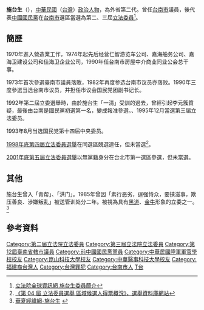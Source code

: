 {{Infobox_officeholder
| name = 施台生
| image name =
| width = 
| now = 
| period = 
| Sex = 男 
| Native place = 
| date of birth = 1946年
| party = {{Kmt|19px}}
| place of birth = {{ROC|臺灣省}}[[臺南市_(省轄市)|臺南市]]（今[[臺南市|臺南市]]）<ref>{{Cite web |url=http://ebulletin.cec.gov.tw/%E9%81%B8%E8%88%89/%E7%AB%8B%E6%B3%95%E5%A7%94%E5%93%A1/081%E5%B9%B4%E7%AC%AC2%E5%B1%86/01%E5%8D%80%E5%9F%9F/20%E8%87%BA%E5%8D%97%E5%B8%82/%E8%87%BA%E5%8D%97%E5%B8%82%E7%AB%8B%E5%A7%94%E9%81%B8%E8%88%89.pdf |title=第二屆立法委員選舉公報 臺南市 |access-date=2017-12-19 |archive-date=2018-05-08 |archive-url=https://web.archive.org/web/20180508131902/http://ebulletin.cec.gov.tw/%E9%81%B8%E8%88%89/%E7%AB%8B%E6%B3%95%E5%A7%94%E5%93%A1/081%E5%B9%B4%E7%AC%AC2%E5%B1%86/01%E5%8D%80%E5%9F%9F/20%E8%87%BA%E5%8D%97%E5%B8%82/%E8%87%BA%E5%8D%97%E5%B8%82%E7%AB%8B%E5%A7%94%E9%81%B8%E8%88%89.pdf }}</ref>
| nationality = {{ROC}}
| educate = 
*[[崑山科技大學|崑山工專]]
*[[中華醫事科技大學|中華醫專]]
*[[陸軍官校|陸軍官校]]專修班11期畢
| past = 
*台南市議員
*中國國民黨十四、十五屆中央委員
*第二屆立法委員<br><span style="color: blue;">(1993年-1996年)</span>
*中國國民黨立法院黨團書記長
*[[黃國平黨部|黃國平黨部]]委員
*台南市各同鄉會聯誼會顧問
*台南市捐血協會顧問
*台南市火炬殘障勵進會顧問
*警察之友台南支會顧問
*林仲衡榮民紀念基金會董事
*第三屆立法委員<br><span style="color: blue;">(1996年-1999年)</span>
}}
'''施台生'''（{{bd|1946年||catIdx=S施}}），[[中華民國|中華民國]]（[[台灣|台灣]]）[[政治人物|政治人物]]，為外省第二代。曾任[[台南市|台南市]]議員，後代表[[中國國民黨|中國國民黨]]在[[台南市|台南市]]選區當選為第二、三屆[[立法委員|立法委員]]<ref>[http://www.ly.gov.tw/ly/01_introduce/0103_leg/leg_main/leg_ver01_01.jsp?ItemNO=01030100&lgno=00054&stage=3 立法院全球資訊網 施台生委員簡介]</ref>。

==簡歷==
1970年進入營造業工作，1974年起先后经营仁智游览车公司、嘉海船务公司、嘉海卫建设公司和佳海卫企业公司，1990年任台南市房屋中介商业同业公会总干事。

1973年首次參選臺南市議員落敗，1982年再度参选台南市议员亦落败。1990年三度參選当选台南市议员，并担任市议会国民党团副书记长。

1992年第二屆立委選舉時，由於施台生「一清」受訓的過去，曾經引起李元簇質疑，最後由台南是國民黨初選第一名，變成報准參選。、1995年12月當選第三届立法委员。 
    
1993年8月当选国民党第十四届中央委员。 
    
[[1998年中華民國立法委員選舉|1998年底第四屆立法委員選舉]]在同選區競選連任，但未當選<ref>[http://210.69.23.140/vote3.asp?pass1=B1998A0000000000aaa 《第 04 屆 立法委員選舉 區域候選人得票概況》，選舉資料庫網站]{{dead link|date=2017年12月 |bot=InternetArchiveBot |fix-attempted=yes }}</ref>。

[[2001年中華民國立法委員選舉|2001年底第五屆立法委員選舉]]以無黨籍身分在台北市第一選區參選，但未當選。

==其他==
施台生曾入「青帮」、「洪门」。1985年曾因「素行恶劣，逞强恃众，要挟滋事，欺压善良、涉嫌叛乱」被送管训处分二年。被視為具有[[黑道|黑道]]、[[金牛|金牛]]形象的立委之一。<ref>[http://search.huaxia.com/s.jsp?iDocId=505649 華夏經緯網-施台生] {{webarchive|url=https://web.archive.org/web/20141202024107/http://search.huaxia.com/s.jsp?iDocId=505649 |date=2014-12-02 }}</ref>

==參考資料==
<div class="references-small">
<references />
</div>

{{中華民國第2屆立法委員}}
{{DEFAULTSORT:Shi施}}
[[Category:第二屆立法院立法委員|Category:第二屆立法院立法委員]]
[[Category:第三屆立法院立法委員|Category:第三屆立法院立法委員]]
[[Category:第12屆臺南省轄市議員|Category:第12屆臺南省轄市議員]]
[[Category:前中國國民黨黨員|Category:前中國國民黨黨員]]
[[Category:中華民國陸軍軍官學校校友|Category:中華民國陸軍軍官學校校友]]
[[Category:崑山科技大學校友|Category:崑山科技大學校友]]
[[Category:中華醫事科技大學校友|Category:中華醫事科技大學校友]]
[[Category:福建裔台灣人|Category:福建裔台灣人]]
[[Category:台灣罪犯|Category:台灣罪犯]]
[[Category:台南市人|Category:台南市人]]
[[Category:施姓|T台]]